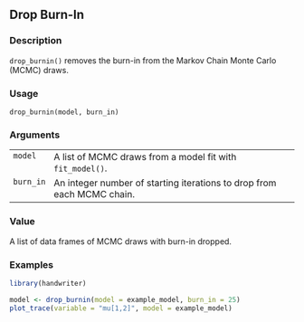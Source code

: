 ## Drop Burn-In {.unnumbered}


### Description

<code>drop_burnin()</code> removes the burn-in from the Markov Chain Monte Carlo (MCMC) draws.



### Usage

<pre><code class='language-R'>drop_burnin(model, burn_in)
</code></pre>


### Arguments

<table>
<tr><td style = "white-space: nowrap; font-family: monospace; vertical-align: top"><code id="model">model</code></td>
<td>
A list of MCMC draws from a model fit with <code>fit_model()</code>.
</td></tr>
<tr><td style = "white-space: nowrap; font-family: monospace; vertical-align: top"><code id="burn_in">burn_in</code></td>
<td>
An integer number of starting iterations to drop from each MCMC chain.
</td></tr>
</table>


### Value

A list of data frames of MCMC draws with burn-in dropped.



### Examples
```r
library(handwriter)

model <- drop_burnin(model = example_model, burn_in = 25)
plot_trace(variable = "mu[1,2]", model = example_model)



```
